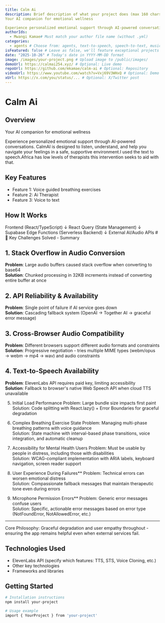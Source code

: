 ```yaml
---
title: Calm Ai
description: Brief description of what your project does (max 160 chars)
Your AI companion for emotional wellness

Experience personalized emotional support through AI-powered conversations. CalmAI is designed to listen, understand, and help you navigate your feelings in a safe, supportive environment.
authorIds:
  - Mwangi Kamae# Must match your author file name (without .yml)
categories:
  - agents # Choose from: agents, text-to-speech, speech-to-text, music, voices
isFeatured: false # Leave as false, we'll feature exceptional projects
date: "2025-10-26" # Today's date in YYYY-MM-DD format
image: /images/your-project.png # Upload image to /public/images/
demoUrl: https://calmai254.xyz/ # Optional: Live demo
repoUrl: https://github.com/mkamae/calm-ai # Optional: Repository
videoUrl: https://www.youtube.com/watch?v=Vxj69V3WHxQ # Optional: Demo video
xUrl: https://x.com/you/status/... # Optional: X/Twitter post
---
```


# Calm Ai 

## Overview

Your AI companion for emotional wellness

Experience personalized emotional support through AI-powered conversations. CalmAI is designed to listen, understand, and help you navigate your feelings in a safe, supportive environment.I used the text to speech.Africa has low levels of therapists this intervention seeks to aid with that.

## Key Features

- Feature 1: Voice guided breathing exercises
- Feature 2: Ai Therapist
- Feature 3: Voice to text

## How It Works

Frontend (React/TypeScript)
    ↓
React Query (State Management)
    ↓
Supabase Edge Functions (Serverless Backend)
    ↓
External AI/Audio APIs # 🎯 Key Challenges Solved - Summary

## **1. Stack Overflow in Audio Conversion**
**Problem**: Large audio buffers caused stack overflow when converting to base64  
**Solution**: Chunked processing in 32KB increments instead of converting entire buffer at once

## **2. API Reliability & Availability**
**Problem**: Single point of failure if AI service goes down  
**Solution**: Cascading fallback system (OpenAI → Together AI → graceful error message)

## **3. Cross-Browser Audio Compatibility**
**Problem**: Different browsers support different audio formats and constraints  
**Solution**: Progressive negotiation - tries multiple MIME types (webm/opus → webm → mp4 → wav) and audio constraints

## **4. Text-to-Speech Availability**
**Problem**: ElevenLabs API requires paid key, limiting accessibility  
**Solution**: Fallback to browser's native Web Speech API when cloud TTS unavailable

5. Initial Load Performance
Problem: Large bundle size impacts first paint  
Solution: Code splitting with React.lazy() + Error Boundaries for graceful degradation

 6. Complex Breathing Exercise State
Problem: Managing multi-phase breathing patterns with voice guidance  
Solution: State machine with interval-based phase transitions, voice integration, and automatic cleanup

7. Accessibility for Mental Health Users
Problem: Must be usable by people in distress, including those with disabilities  
Solution: WCAG-compliant implementation with ARIA labels, keyboard navigation, screen reader support

8. User Experience During Failures**
Problem: Technical errors can worsen emotional distress  
Solution: Compassionate fallback messages that maintain therapeutic tone even during errors

9. Microphone Permission Errors**
Problem: Generic error messages confuse users  
Solution: Specific, actionable error messages based on error type (NotFoundError, NotAllowedError, etc.)

---

Core Philosophy: Graceful degradation and user empathy throughout - ensuring the app remains helpful even when external services fail.

## Technologies Used

- ElevenLabs API (specify which features: TTS, STS, Voice Cloning, etc.)
- Other key technologies
- Frameworks and libraries

## Getting Started

```bash
# Installation instructions
npm install your-project

# Usage example
import { YourProject } from 'your-project'
```
